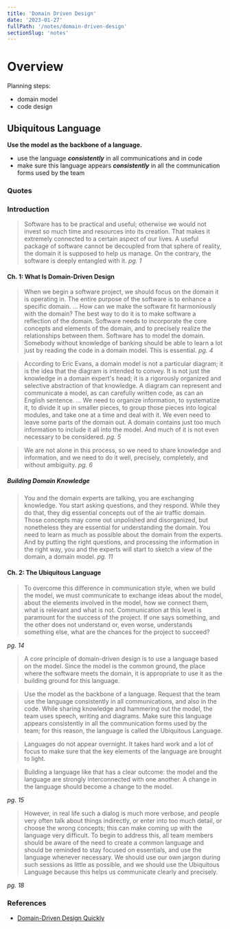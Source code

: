 ```yaml
---
title: 'Domain Driven Design'
date: '2023-01-27'
fullPath: '/notes/domain-driven-design'
sectionSlug: 'notes'
---
```


# Overview

Planning steps:
- domain model
- code design

## Ubiquitous Language

**Use the model as the backbone of a language.**
- use the language _**consistently**_ in all communications and in code
- make sure this language appears _**consistently**_ in all the communication forms used by the team

### Quotes

### Introduction

> Software has to be practical and useful; otherwise we would not invest so much time and resources into its creation. That makes it extremely connected to a certain aspect of our lives. A useful package of software cannot be decoupled from that sphere of reality, the domain it is supposed to help us manage. On the contrary, the software is deeply entangled with it.
_pg. 1_

#### Ch. 1: What Is Domain-Driven Design

> When we begin a software project, we should focus on the domain it is operating in. The entire purpose of the software is to enhance a specific domain.
> ...
> How can we make the software fit harmoniously with the domain? The best way to do it is to make software a reflection of the domain. Software needs to incorporate the core concepts and elements of the domain, and to precisely realize the relationships between them. Software has to model the domain.
> Somebody without knowledge of banking should be able to learn a lot just by reading the code in a domain model. This is essential.
_pg. 4_

> According to Eric Evans, a domain model is not a particular diagram; it is the idea that the diagram is intended to convey. It is not just the knowledge in a domain expert's head; it is a rigorously organized and selective abstraction of that knowledge. A diagram can represent and communicate a model, as can carefully written code, as can an English sentence.
> ...
> We need to organize information, to systematize it, to divide it up in smaller pieces, to group those pieces into logical modules, and take one at a time and deal with it. We even need to leave some parts of the domain out. A domain contains just too much information to include it all into the model. And much of it is not even necessary to be considered.
_pg. 5_

> We are not alone in this process, so we need to share knowledge and information, and we need to do it well, precisely, completely, and without ambiguity.
_pg. 6_

##### Building Domain Knowledge

> You and the domain experts are talking, you are exchanging knowledge. You start asking questions, and they respond. While they do that, they dig essential concepts out of the air traffic domain. Those concepts may come out unpolished and disorganized, but nonetheless they are essential for understanding the domain. You need to learn as much as possible about the domain from the experts. And by putting the right questions, and processing the information in the right way, you and the experts will start to sketch a view of the domain, a domain model.
_pg. 11_

#### Ch. 2: The Ubiquitous Language

> To overcome this difference in communication style, when we build the model, we must communicate to exchange ideas about the model, about the elements involved in the model, how we connect them, what is relevant and what is not. Communication at this level is paramount for the success of the project. If one says something, and the other does not understand or, even worse, understands something else, what are the chances for the project to succeed?

_pg. 14_

> A core principle of domain-driven design is to use a language based on the model. Since the model is the common ground, the place where the software meets the domain, it is appropriate to use it as the building ground for this language.

> Use the model as the backbone of a language. Request that the team use the language consistently in all communications, and also in the code. While sharing knowledge and hammering out the model, the team uses speech, writing and diagrams. Make sure this language appears consistently in all the communication forms used by the team; for this reason, the language is called the Ubiquitous Language.

> Languages do not appear overnight. It takes hard work and a lot of focus to make sure that the key elements of the language are brought to light.

> Building a language like that has a clear outcome: the model and the language are strongly interconnected with one another. A change in the language should become a change to the model.

_pg. 15_

> However, in real life such a dialog is much more verbose, and people very often talk about things indirectly, or enter into too much detail, or choose the wrong concepts; this can make coming up with the language very difficult. To begin to address this, all team members should be aware of the need to create a common language and should be reminded to stay focused on essentials, and use the language whenever necessary. We should use our own jargon during such sessions as little as possible, and we should use the Ubiquitous Language because this helps us communicate clearly and precisely.

_pg. 18_

### References

- [Domain-Driven Design Quickly](https://www.infoq.com/minibooks/domain-driven-design-quickly/)
